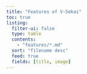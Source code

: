 ```yaml
---
title: "Features of V-Sekai"
toc: true
listing:
  filter-ui: false
  type: table
  contents:
    - "features/*.md"
  sort: "filename desc"
  feed: true
  fields: [title, image]
---
```

